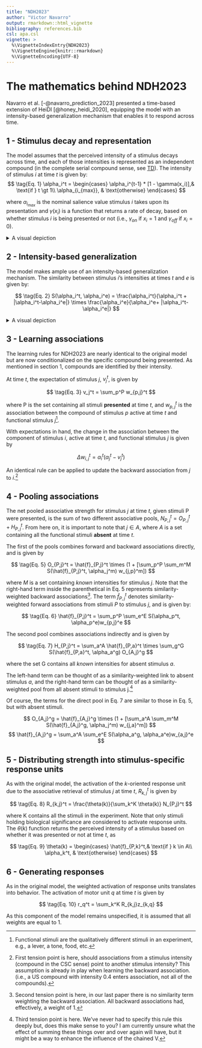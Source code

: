 ```yaml
---
title: "NDH2023"
author: "Victor Navarro"
output: rmarkdown::html_vignette
bibliography: references.bib
csl: apa.csl
vignette: >
  %\VignetteIndexEntry{NDH2023}
  %\VignetteEngine{knitr::rmarkdown}
  %\VignetteEncoding{UTF-8}
---
```



# The mathematics behind NDH2023
Navarro et al. [-@navarro_prediction_2023] presented a time-based 
extension of HeiDI [@honey_heidi_2020], equipping the model
with an intensity-based generalization mechanism that enables
it to respond across time.


## 1 - Stimulus decay and representation

The model assumes that the perceived intensity of a stimulus decays across time, and
each of those intensities is represented as an independent compound 
(in the complete serial compound sense, see [TD](TD.html)). The intensity of 
stimulus $i$ at time $t$ is given by:
$$
\tag{Eq. 1}
\alpha_i^t = 
\begin{cases}
    \alpha_i^{t-1} * [1 - \gamma(x_i)],& \text{if } t \gt 1\\
    \alpha_{i_{max}}, & \text{otherwise}
\end{cases}
$$

where $\alpha_{i_{max}}$ is the nominal salience value stimulus $i$ takes upon its 
presentation and $\gamma(x_i)$ is a function that returns a rate of decay, based on whether stimulus $i$ is being presented or not 
(i.e., $\gamma_{on}$ if $x_i = 1$ and $\gamma_{off}$ if $x_i = 0$).

<details>
<summary>A visual depiction</summary>

The plot below shows the function of a stimulus 
presented for timesteps 1 to 10 
and is absent for the next 10 timesteps.

```r
library(ggplot2)
x <- rep(c(1, 0), each = 10)
gammas <- c(.15, .05) # gammas for off and on
alphas <- rep(0, 20)
alphas[1] <- 0.8 # maximum alpha upon presentation
for (step in seq_len(20)[-1]) {
  alphas[step] <- alphas[step - 1] * (1 - gammas[x[step] + 1])
}
data.frame(Time = 1:20, Alpha = alphas) |>
  ggplot(aes(x = Time, y = Alpha)) +
  geom_line() +
  theme_bw()
```
</details>

## 2 - Intensity-based generalization

The model makes ample use of an intensity-based generalization mechanism. 
The similarity between stimulus $i$'s intensities at times $t$ and $e$ is given by:

$$
\tag{Eq. 2}
S(\alpha_i^t, \alpha_i^e) = \frac{\alpha_i^t}{\alpha_i^t + |\alpha_i^t-\alpha_i^e|} 
\times \frac{\alpha_i^e}{\alpha_i^e+ |\alpha_i^t-\alpha_i^e|}
$$

<details>
<summary>A visual depiction</summary>
The plot below shows the similarities (lines) between different reference values (t)
and all of the values (e).
```r
sim <- function(i, j) i / (i + abs(i - j)) * j / (j + abs(i - j))
df <- expand.grid(t = seq(.1, 1, .1), e = seq(.1, 1, .1))
df$Similarity <- mapply(sim, df$t, df$e)

df |>
  ggplot(aes(x = e, y = Similarity, colour = as.factor(t))) +
  geom_line() +
  theme_bw() +
  labs(colour = "t")
```
</details>

## 3 - Learning associations

The learning rules for NDH2023 are nearly identical to the original model but are
now conditionalized on the specific compound being presented. As mentioned in section 1, 
compounds are identified by their intensity.

At time $t$, the expectation of stimulus $j$, $v_j^t$, is given by

$$
\tag{Eq. 3}
v_j^t = \sum_p^P w_{p,j}^t
$$

where P is the set containing all stimuli **presented** at time $t$, and
$w_{p,j}^t$ is the association between the compound of stimulus $p$
active at time $t$ and functional stimulus $j$^[Functional stimuli are the qualitatively different stimuli 
in an experiment, e.g., a lever, a tone, food, etc.].

With expectations in hand, the change in the association between the component of stimulus $i$, 
active at time $t$, and functional stimulus $j$ is given by

$$
\tag{Eq. 4}
\Delta w_{i,j}^t = \alpha_i^t (\alpha_j^t - v_j^t)
$$

An identical rule can be applied to update the 
backward association from $j$ to $i$.[^note_rob0]


## 4 - Pooling associations

The net pooled associative strength for stimulus $j$ at time $t$, given
stimuli P were presented, is the sum of two different associative pools, 
$N_{P,j}^t = O_{P,j}^t + H_{P,j}^t$. From here on, it is important to 
note that $j \in A$, where $A$ is a set containing all the functional stimuli
**absent** at time $t$.

The first of the pools combines forward and backward associations directly, 
and is given by

$$
\tag{Eq. 5}
O_{P,j}^t = \hat{f}_{P,j}^t \times 
  (1 + [\sum_p^P \sum_m^M S(\hat{f}_{P,j}^t, \alpha_j^m) w_{j,p}^m])
$$

where $M$ is a set containing *known* intensities for stimulus $j$. Note
that the right-hand term inside the parenthetical in Eq. 5 represents
similarity-weighted backward associations[^note_rob1]. The term 
$\hat{f}_{P,j}^t$ denotes similarity-weighted 
forward associations from stimuli $P$ to stimulus $j$, and is given by:

$$
\tag{Eq. 6}
\hat{f}_{P,j}^t = \sum_p^P \sum_e^E S(\alpha_p^t, \alpha_p^e)w_{p,j}^e
$$

The second pool combines associations indirectly and is given by

$$
\tag{Eq. 7}
H_{P,j}^t = \sum_a^A \hat{f}_{P,a}^t \times \sum_g^G S(\hat{f}_{P,a}^t, \alpha_a^g) O_{A,j}^g
$$

where the set G contains all *known* intensities for absent stimulus $a$. 

The left-hand term can be thought of as a similarity-weighted link
to absent stimulus $a$, and the right-hand term can be thought of as a 
similarity-weighted pool from all absent stimuli to stimulus j.[^note_rob2]

Of course, the terms for the direct pool in Eq. 7 
are similar to those in Eq. 5, but with absent stimuli.

$$
O_{A,j}^g = \hat{f}_{A,j}^g \times 
  (1 + [\sum_a^A \sum_m^M S(\hat{f}_{A,j}^g, \alpha_j^m) w_{j,a}^m]) 
$$
$$
\hat{f}_{A,j}^g = \sum_a^A \sum_e^E S(\alpha_a^g, \alpha_a^e)w_{a,j}^e
$$

## 5 - Distributing strength into stimulus-specific response units

As with the original model, the activation of the $k$-oriented response unit 
due to the associative retrieval of stimulus $j$ at time $t$, $R_{k,j}^t$ is given by

$$
\tag{Eq. 8}
R_{k,j}^t = \frac{\theta(k)}{\sum_k^K \theta(k)} N_{P,j}^t
$$

where K contains all the stimuli in the experiment. Note that only 
stimuli holding biological significance are considered to activate response units. 
The $\theta(k)$ function returns the perceived intensity of a stimulus
based on whether it was presented or not at time $t$, as

$$
\tag{Eq. 9}
\theta(k) = 
\begin{cases}
    \hat{f}_{P,k}^t,& \text{if } k \in A\\
    \alpha_k^t, & \text{otherwise}
\end{cases}
$$

## 6 - Generating responses

As in the original model, the weighted activation of response units 
translates into behavior. The activation of motor unit $q$ at time $t$ 
is given by

$$
\tag{Eq. 10}
r_q^t = \sum_k^K R_{k,j}z_{k,q}
$$


As this component of the model remains unspecified, it is assumed that
all weights are equal to 1.




[^note_rob0]: First tension point is here, should associations
from a stimulus intensity (compound in the CSC sense) point
to another stimulus intensity? This assumption is already in play
when learning the backward association. (i.e., a US compound with intensity 0.4 enters association, 
not all of the compounds).

[^note_rob1]: Second tension point is here, in our last paper 
there is no similarity term weighting the backward association. All backward 
associations had, effectively, a weight of 1.

[^note_rob2]: Third tension point is here. We've never had 
to specify this rule this deeply but, does this make sense to you? I am 
currently unsure what the effect of summing these things over and 
over again will have, but it might be a way to enhance the influence of 
the chained V.